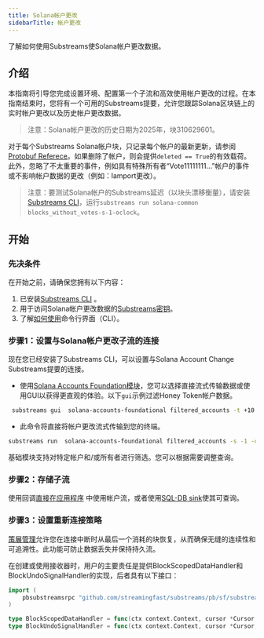 ```yaml
---
title: Solana帐户更改
sidebarTitle: 帐户更改
---
```


了解如何使用Substreams使Solana帐户更改数据。

## 介绍

本指南将引导您完成设置环境、配置第一个子流和高效使用帐户更改的过程。在本指南结束时，您将有一个可用的Substreams提要，允许您跟踪Solana区块链上的实时帐户更改以及历史帐户更改数据。

> 注意：Solana帐户更改的历史日期为2025年，块310629601。

对于每个Substreams Solana帐户块，只记录每个帐户的最新更新，请参阅[Protobuf Referece](https://buf.build/streamingfast/firehose-solana/file/main:sf/solana/type/v1/account.proto)。如果删除了帐户，则会提供`deleted == True`的有效载荷。此外，忽略了不太重要的事件，例如具有特殊所有者“Vote11111111…”帐户的事件或不影响帐户数据的更改（例如：lamport更改）。

> 注意：要测试Solana帐户的Substreams延迟（以块头漂移衡量），请安装[Substreams CLI](https://docs.substreams.dev/reference-material/substreams-cli/installing-the-cli)，运行`substreams run solana-common blocks_without_votes-s-1-oclock`。

## 开始

### 先决条件

在开始之前，请确保您拥有以下内容：

1. 已安装[Substreams CLI](https://docs.substreams.dev/reference-material/substreams-cli/installing-the-cli) 。
2. 用于访问Solana帐户更改数据的[Substreams密钥](https://docs.substreams.dev/reference-material/substreams-cli/authentication)。
3. 了解[如何使用](https://docs.substreams.dev/reference-material/substreams-cli/command-line-interface)命令行界面（CLI）。

### 步骤1：设置与Solana帐户更改子流的连接

现在您已经安装了Substreams CLI，可以设置与Solana Account Change Substreams提要的连接。

- 使用[Solana Accounts Foundation模块](https://substreams.dev/packages/solana-accounts-foundational/latest)，您可以选择直接流式传输数据或使用GUI以获得更直观的体验。以下`gui`示例过滤Honey Token帐户数据。

```bash
 substreams gui  solana-accounts-foundational filtered_accounts -t +10 -p filtered_accounts="owner:TokenkegQfeZyiNwAJbNbGKPFXCWuBvf9Ss623VQ5DA || account:4vMsoUT2BWatFweudnQM1xedRLfJgJ7hswhcpz4xgBTy"
```

- 此命令将直接将帐户更改流式传输到您的终端。

```bash
substreams run  solana-accounts-foundational filtered_accounts -s -1 -o clock
```

基础模块支持对特定帐户和/或所有者进行筛选。您可以根据需要调整查询。

### 步骤2：存储子流

使用回调[直接在应用程序](https://docs.substreams.dev/how-to-guides/sinks/stream) 中使用帐户流，或者使用[SQL-DB sink](https://docs.substreams.dev/how-to-guides/sinks/sql-sink)使其可查询。

### 步骤3：设置重新连接策略

[策展管理](https://docs.substreams.dev/reference-material/reliability-guarantees)允许您在连接中断时从最后一个消耗的块恢复，从而确保无缝的连续性和可追溯性。此功能可防止数据丢失并保持持久流。

在创建或使用接收器时，用户的主要责任是提供BlockScopedDataHandler和BlockUndoSignalHandler的实现，后者具有以下接口：

```go
import (
	pbsubstreamsrpc "github.com/streamingfast/substreams/pb/sf/substreams/rpc/v2"
)

type BlockScopedDataHandler = func(ctx context.Context, cursor *Cursor, data *pbsubstreamsrpc.BlockScopedData) error
type BlockUndoSignalHandler = func(ctx context.Context, cursor *Cursor, undoSignal *pbsubstreamsrpc.BlockUndoSignal) error
```
